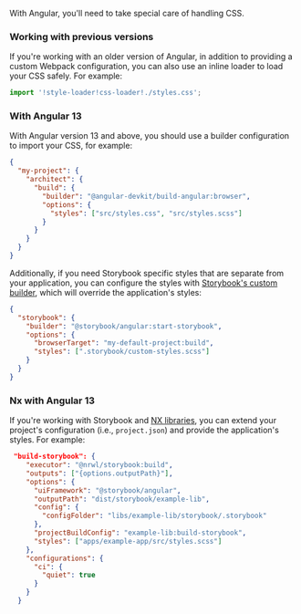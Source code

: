With Angular, you'll need to take special care of handling CSS.

### Working with previous versions

If you're working with an older version of Angular, in addition to providing a custom Webpack configuration, you can also use an inline loader to load your CSS safely. For example:

```js
import '!style-loader!css-loader!./styles.css';
```

### With Angular 13

With Angular version 13 and above, you should use a builder configuration to import your CSS, for example:

```json
{
  "my-project": {
    "architect": {
      "build": {
        "builder": "@angular-devkit/build-angular:browser",
        "options": {
          "styles": ["src/styles.css", "src/styles.scss"]
        }
      }
    }
  }
}
```

Additionally, if you need Storybook specific styles that are separate from your application, you can configure the styles with [Storybook's custom builder](../get-started/install.mdx), which will override the application's styles:

```json
{
  "storybook": {
    "builder": "@storybook/angular:start-storybook",
    "options": {
      "browserTarget": "my-default-project:build",
      "styles": [".storybook/custom-styles.scss"]
    }
  }
}
```

### Nx with Angular 13
If you're working with Storybook and [NX libraries](https://nx.dev/structure/library-types), you can extend your project's configuration (i.e., `project.json`) and provide the application's styles. For example: 

```json
 "build-storybook": {
    "executor": "@nrwl/storybook:build",
    "outputs": ["{options.outputPath}"],
    "options": {
      "uiFramework": "@storybook/angular",
      "outputPath": "dist/storybook/example-lib",
      "config": {
        "configFolder": "libs/example-lib/storybook/.storybook"
      },
      "projectBuildConfig": "example-lib:build-storybook",
      "styles": ["apps/example-app/src/styles.scss"]
    },
    "configurations": {
      "ci": {
        "quiet": true
      }
    }
  }  
```
